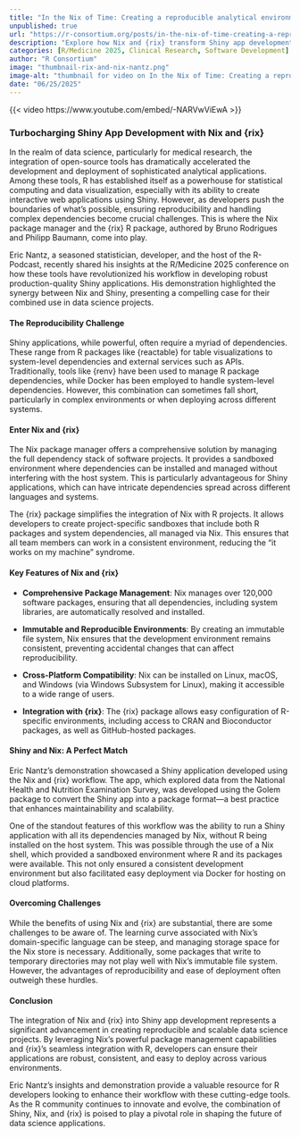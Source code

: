```yaml
--- 
title: "In the Nix of Time: Creating a reproducible analytical environment with Nix and {rix}" 
unpublished: true 
url: "https://r-consortium.org/posts/in-the-nix-of-time-creating-a-reproducible-analytical-environment-with-nix-and-rix/"
description: "Explore how Nix and {rix} transform Shiny app development with seamless reproducibility." 
categories: [R/Medicine 2025, Clinical Research, Software Development]
author: "R Consortium" 
image: "thumbnail-rix-and-nix-nantz.png" 
image-alt: "thumbnail for video on In the Nix of Time: Creating a reproducible analytical environment with Nix and {rix}" 
date: "06/25/2025" 
---
```


{{< video https://www.youtube.com/embed/-NARVwViEwA >}}

### Turbocharging Shiny App Development with Nix and {rix}

In the realm of data science, particularly for medical research, the integration of open-source tools has dramatically accelerated the development and deployment of sophisticated analytical applications. Among these tools, R has established itself as a powerhouse for statistical computing and data visualization, especially with its ability to create interactive web applications using Shiny. However, as developers push the boundaries of what's possible, ensuring reproducibility and handling complex dependencies become crucial challenges. This is where the Nix package manager and the {rix} R package, authored by Bruno Rodrigues and Philipp Baumann, come into play.

Eric Nantz, a seasoned statistician, developer, and the host of the R-Podcast, recently shared his insights at the R/Medicine 2025 conference on how these tools have revolutionized his workflow in developing robust production-quality Shiny applications. His demonstration highlighted the synergy between Nix and Shiny, presenting a compelling case for their combined use in data science projects.

#### The Reproducibility Challenge

Shiny applications, while powerful, often require a myriad of dependencies. These range from R packages like {reactable} for table visualizations to system-level dependencies and external services such as APIs. Traditionally, tools like {renv} have been used to manage R package dependencies, while Docker has been employed to handle system-level dependencies. However, this combination can sometimes fall short, particularly in complex environments or when deploying across different systems.

#### Enter Nix and {rix}

The Nix package manager offers a comprehensive solution by managing the full dependency stack of software projects. It provides a sandboxed environment where dependencies can be installed and managed without interfering with the host system. This is particularly advantageous for Shiny applications, which can have intricate dependencies spread across different languages and systems.

The {rix} package simplifies the integration of Nix with R projects. It allows developers to create project-specific sandboxes that include both R packages and system dependencies, all managed via Nix. This ensures that all team members can work in a consistent environment, reducing the "it works on my machine" syndrome.

#### Key Features of Nix and {rix}

- **Comprehensive Package Management**: Nix manages over 120,000 software packages, ensuring that all dependencies, including system libraries, are automatically resolved and installed.
  
- **Immutable and Reproducible Environments**: By creating an immutable file system, Nix ensures that the development environment remains consistent, preventing accidental changes that can affect reproducibility.
  
- **Cross-Platform Compatibility**: Nix can be installed on Linux, macOS, and Windows (via Windows Subsystem for Linux), making it accessible to a wide range of users.

- **Integration with {rix}**: The {rix} package allows easy configuration of R-specific environments, including access to CRAN and Bioconductor packages, as well as GitHub-hosted packages.

#### Shiny and Nix: A Perfect Match

Eric Nantz's demonstration showcased a Shiny application developed using the Nix and {rix} workflow. The app, which explored data from the National Health and Nutrition Examination Survey, was developed using the Golem package to convert the Shiny app into a package format—a best practice that enhances maintainability and scalability.

One of the standout features of this workflow was the ability to run a Shiny application with all its dependencies managed by Nix, without R being installed on the host system. This was possible through the use of a Nix shell, which provided a sandboxed environment where R and its packages were available. This not only ensured a consistent development environment but also facilitated easy deployment via Docker for hosting on cloud platforms.

#### Overcoming Challenges

While the benefits of using Nix and {rix} are substantial, there are some challenges to be aware of. The learning curve associated with Nix's domain-specific language can be steep, and managing storage space for the Nix store is necessary. Additionally, some packages that write to temporary directories may not play well with Nix's immutable file system. However, the advantages of reproducibility and ease of deployment often outweigh these hurdles.

#### Conclusion

The integration of Nix and {rix} into Shiny app development represents a significant advancement in creating reproducible and scalable data science projects. By leveraging Nix's powerful package management capabilities and {rix}'s seamless integration with R, developers can ensure their applications are robust, consistent, and easy to deploy across various environments.

Eric Nantz's insights and demonstration provide a valuable resource for R developers looking to enhance their workflow with these cutting-edge tools. As the R community continues to innovate and evolve, the combination of Shiny, Nix, and {rix} is poised to play a pivotal role in shaping the future of data science applications.